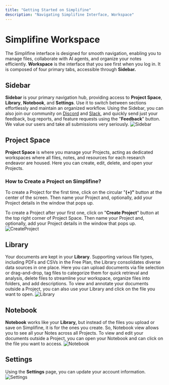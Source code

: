 ```yaml
---
title: "Getting Started on Simplifine"
description: "Navigating Simplifine Interface, Workspace"
---
```


# **Simplifine Workspace**

The Simplifine interface is designed for smooth navigation, enabling you to manage files, collaborate with AI agents, and organize your notes efficiently. **Workspace** is the interface that you see first when you log in. It is composed of four primary tabs, accessible through **Sidebar.**

## **Sidebar**

**Sidebar** is your primary navigation hub, providing access to **Project Space**, **Library**, **Notebook**, and **Settings**. Use it to switch between sections effortlessly and maintain an organized workflow. Using the Sidebar, you can also join our community on [Discord](https://discord.com/invite/vvJ6A7MrMv) and [Slack](https://simplifineusers.slack.com/ssb/redirect), and quickly send just your feedback, bug reports, and feature requests using the "**Feedback**" button. We value our users and take all submissions very seriously.
![Sidebar](assets/quickstart/Sidebar.gif)

## **Project Space**&#x20;

**Project Space** is where you manage your Projects, acting as dedicated workspaces where all files, notes, and resources for each research endeavor are housed. Here you can create, edit, delete, and open your Projects.

### How to Create a Project on Simplifine?

To create a Project for the first time, click on the circular "**(+)"** button at the center of the screen. Then name your Project and, optionally, add your Project details in the window that pops up.

To create a Project after your first one, click on "**Create Project**" button at the top right corner of Project Space. Then name your Project and, optionally, add your Project details in the window that pops up.
![CreateProject](assets/quickstart/CreateProject.gif)

## **Library**&#x20;

Your documents are kept in your **Library**. Supporting various file types, including PDFs and CSVs in the Free Plan, the Library consolidates diverse data sources in one place. Here you can upload documents via file selection or drag-and-drop, tag files to categorize them for quick retrieval and analysis, delete files to streamline your workspace, organize files into folders, and add descriptions. To view and annotate your documents outside a Project, you can also use your Library and click on the file you want to open.
![Library](assets/quickstart/LibraryScreenshot.png)

## Notebook

**Notebook** works like your **Library,** but instead of the files you upload or save on Simplifine, it is for the ones you create. So, Notebook view allows you to see all your Notes across all Projects. To view and edit your documents outside a Project, you can open your Notebook and can click on the file you want to access. &#x20;
![Notebook](assets/quickstart/NotebookScreenshot.png)

## **Settings**&#x20;

Using the **Settings** page, you can update your account information.
![Settings](assets/quickstart/SettingsScreenshot.png)
